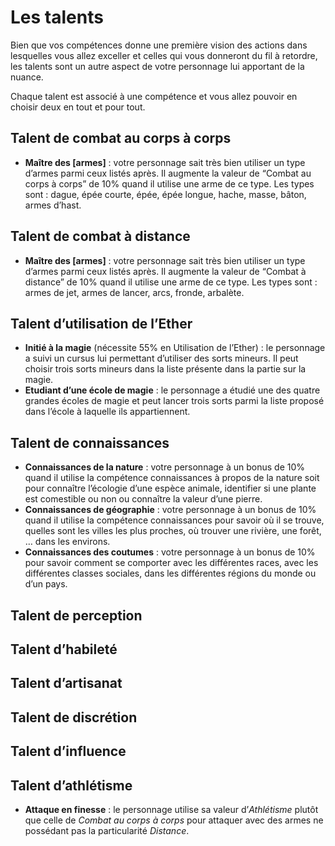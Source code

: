 # Les talents

Bien que vos compétences donne une première vision des actions dans lesquelles vous allez exceller et celles qui vous donneront du fil à retordre, les talents sont un autre aspect de votre personnage lui apportant de la nuance. 

Chaque talent est associé à une compétence et vous allez pouvoir en choisir deux en tout et pour tout. 

## Talent de combat au corps à corps

- **Maître des [armes]** : votre personnage sait très bien utiliser un type d'armes parmi ceux listés après. Il augmente la valeur de "Combat au corps à corps" de 10% quand il utilise une arme de ce type. Les types sont : dague, épée courte, épée, épée longue, hache, masse, bâton, armes d'hast. 

## Talent de combat à distance

- **Maître des [armes]** : votre personnage sait très bien utiliser un type d'armes parmi ceux listés après. Il augmente la valeur de "Combat à distance" de 10% quand il utilise une arme de ce type. Les types sont : armes de jet, armes de lancer, arcs, fronde, arbalète.  

## Talent d'utilisation de l'Ether

- **Initié à la magie** (nécessite 55% en Utilisation de l'Ether) : le personnage a suivi un cursus lui permettant d'utiliser des sorts mineurs. Il peut choisir trois sorts mineurs dans la liste présente dans la partie sur la magie.
- **Etudiant d'une école de magie** : le personnage a étudié une des quatre grandes écoles de magie et peut lancer trois sorts parmi la liste proposé dans l'école à laquelle ils appartiennent. 

## Talent de connaissances

- **Connaissances de la nature** : votre personnage à un bonus de 10% quand il utilise la compétence connaissances à propos de la nature soit pour connaître l'écologie d'une espèce animale, identifier si une plante est comestible ou non ou connaître la valeur d'une pierre.
- **Connaissances de géographie** : votre personnage à un bonus de 10% quand il utilise la compétence connaissances pour savoir où il se trouve, quelles sont les villes les plus proches, où trouver une rivière, une forêt, ... dans les environs.
- **Connaissances des coutumes** : votre personnage à un bonus de 10% pour savoir comment se comporter avec les différentes races, avec les différentes classes sociales, dans les différentes régions du monde ou d'un pays. 

## Talent de perception

## Talent d'habileté

## Talent d'artisanat

## Talent de discrétion

## Talent d'influence

## Talent d'athlétisme

- **Attaque en finesse** : le personnage utilise sa valeur d'*Athlétisme* plutôt que celle de *Combat au corps à corps* pour attaquer avec des armes ne possédant pas la particularité *Distance*. 